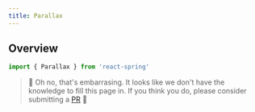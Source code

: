 ```yaml
---
title: Parallax
---
```


## Overview

```js
import { Parallax } from 'react-spring'
```

> 🚧 Oh no, that's embarrasing. It looks like we don't have the knowledge to fill this page in. If you think you do, please consider submitting a [PR](https://github.com/pmndrs/react-spring.io) 🚧
